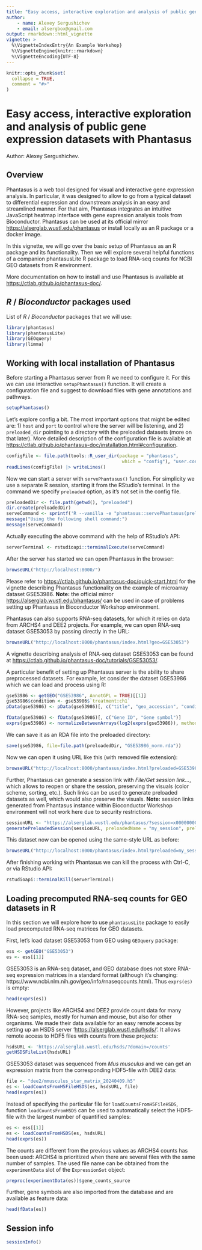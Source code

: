 ```yaml
---
title: "Easy access, interactive exploration and analysis of public gene expression datasets with Phantasus"
author: 
    - name: Alexey Sergushichev
    - email: alsergbox@gmail.com
output: rmarkdown::html_vignette
vignette: >
  %\VignetteIndexEntry{An Example Workshop}
  %\VignetteEngine{knitr::rmarkdown}
  %\VignetteEncoding{UTF-8}
---
```



```r
knitr::opts_chunk$set(
  collapse = TRUE,
  comment = "#>"
)
```

# Easy access, interactive exploration and analysis of public gene expression datasets with Phantasus

Author: Alexey Sergushichev.


## Overview

Phantasus is a web tool designed for visual and interactive gene expression analysis. In particular, it was designed to allow to go from a typical dataset to differential expression and downstream analysis in an easy and streamlined manner. For that aim, Phantasus integrates an intuitive JavaScript heatmap interface with gene expression analysis tools from Bioconductor. Phantasus can be used at its official mirror <https://alserglab.wustl.edu/phantasus> or install locally as an R package or a docker image. 

In this vignette, we will go over the basic setup of Phantasus as an R package and its functionality.
Then we will explore several helpful functions of a companion phantasusLite R package
to load RNA-seq counts for NCBI GEO datasets from R environment.

More documentation on how to install and use Phantasus is available at <https://ctlab.github.io/phantasus-doc/>.

## _R_ / _Bioconductor_ packages used

List of _R_ / _Bioconductor_ packages that we will use:

```r
library(phantasus)
library(phantasusLite)
library(GEOquery)
library(limma)
```

## Working with local installation of Phantasus 

Before starting a Phantasus server from R we need to configure it. 
For this we can use interactive `setupPhantasus()` function. 
It will create a configuration file and suggest to download files with gene annotations and pathways.

```r
setupPhantasus()
```

Let's explore config a bit. The most important options that might be edited are:
1) `host` and `port` to control where the server will be listening, and
2) `preloaded_dir` pointing to a directory with the preloaded datasets (more on that later).
More detailed description of the configuration file is available at <https://ctlab.github.io/phantasus-doc/installation.html#configuration>.

```r
configFile <- file.path(tools::R_user_dir(package = "phantasus", 
                                           which = "config"), "user.conf")
readLines(configFile) |> writeLines()
```

Now we can start a server with `servePhantasus()` function. 
For simplicity we use a separate R session, starting it from the RStudio's terminal.
In the command we specify `preloaded` option, as it's not set in the config file.

```r
preloadedDir <- file.path(getwd(), "preloaded")
dir.create(preloadedDir)
serveCommand <- sprintf('R --vanilla -e "phantasus::servePhantasus(preloaded=\'%s\')"', preloadedDir)
message("Using the following shell command:")
message(serveCommand)
```

Actually executing the above command with the help of RStudio's API:
```r
serverTerminal <- rstudioapi::terminalExecute(serveCommand)
```

After the server has started we can open Phantasus in the browser:

```r
browseURL("http://localhost:8000/")
```

Please refer to <https://ctlab.github.io/phantasus-doc/quick-start.html> for the vignette
describing Phantasus functionality on the example of microarray dataset GSE53986.
**Note:** the official mirror <https://alserglab.wustl.edu/phantasus/> can be used
in case of problems setting up Phantasus in Bioconductor Workshop environment.

Phantasus can also supports RNA-seq datasets, for which it relies on data from ARCHS4 and DEE2 projects.
For example, we can open RNA-seq dataset GSE53053 by passing directly in the URL:

```r
browseURL("http://localhost:8000/phantasus/index.html?geo=GSE53053")
```

A vignette describing analysis of RNA-seq dataset GSE53053 can be found at <https://ctlab.github.io/phantasus-doc/tutorials/GSE53053/>. 

A particular benefit of setting up Phantasus server is the ability to share
preprocessed datasets. For example, let consider the dataset GSE53986
which we can load and process using R:

```r
gse53986 <- getGEO("GSE53986", AnnotGPL = TRUE)[[1]]
gse53986$condition <- gse53986$`treatment:ch1`
pData(gse53986) <- pData(gse53986)[, c("title", "geo_accession", "condition")]

fData(gse53986) <- fData(gse53986)[, c("Gene ID", "Gene symbol")]
exprs(gse53986) <- normalizeBetweenArrays(log2(exprs(gse53986)), method="quantile")
```

We can save it as an RDA file into the preloaded directory: 

```r
save(gse53986, file=file.path(preloadedDir, "GSE53986_norm.rda"))
```

Now we can open it using URL like this (with removed file extension):

```r
browseURL("http://localhost:8000/phantasus/index.html?preloaded=GSE53986_norm")
```

Further, Phantasus can generate a session link with _File/Get session link..._, which 
allows to reopen or share the session, preserving the visuals (color scheme, sorting, etc.).
Such links can be used to generate preloaded datasets as well, which would also preserve the visuals.
**Note:** session links generated from Phantasus instance within Bioconductor Workshop environment
will not work here due to security restrictions.

```r
sessionURL <- "https://alserglab.wustl.edu/phantasus/?session=x00000000000000" # example session URL
generatePreloadedSession(sessionURL, preloadedName = "my_session", preloadedDir = preloadedDir)
```

This dataset now can be opened using the same-style URL as before:

```r
browseURL("http://localhost:8000/phantasus/index.html?preloaded=my_session")
```

After finishing working with Phantasus we can kill the process
with Ctrl-C, or via RStudio API:
```r
rstudioapi::terminalKill(serverTerminal)
```

## Loading precomputed RNA-seq counts for GEO datasets in R

In this section we will explore how to use `phantasusLite` package to easily
load precomputed RNA-seq matrices for GEO datasets. 

First, let's load dataset GSE53053 from GEO using `GEOquery` package:

```r
ess <- getGEO("GSE53053")
es <- ess[[1]]
```

GSE53053 is an RNA-seq dataset, and GEO database does not store RNA-seq expression matrices
in a standard format (although it's changing: https://www.ncbi.nlm.nih.gov/geo/info/rnaseqcounts.html).
Thus `exprs(es)` is empty:

```r
head(exprs(es))
```

However, projects like ARCHS4 and DEE2 provide count data for many RNA-seq samples,
mostly for human and mouse, but also for other organisms.
We made their data available for an easy remote access by setting up an HSDS server
'<https://alserglab.wustl.edu/hsds/>'. It allows remote access to HDF5 files with counts
from these projects:

```r
hsdsURL <- 'https://alserglab.wustl.edu/hsds/?domain=/counts'
getHSDSFileList(hsdsURL)
```

GSE53053 dataset was sequenced from *Mus musculus* and we can get an expression matrix
from the corresponding HDF5-file with DEE2 data:

```r
file <- "dee2/mmusculus_star_matrix_20240409.h5"
es <- loadCountsFromH5FileHSDS(es, hsdsURL, file)
head(exprs(es))
```

Instead of specifying the particular file for `loadCountsFromH5FileHSDS`,
function `loadCountsFromHSDS` can be used to automatically select the HDF5-file
with the largest number of quantified samples:

```r
es <- ess[[1]]
es <- loadCountsFromHSDS(es, hsdsURL)
head(exprs(es))
```

The counts are different from the previous values as ARCHS4 counts has been used:
ARCHS4 is prioritized when there are several files with the same number of samples.
The used file name can be obtained from the `experimentData` slot of the `ExpressionSet` object:

```r
preproc(experimentData(es))$gene_counts_source
```

Further, gene symbols are also imported from the database and are available as feature data:
```r
head(fData(es))
```

## Session info

```r
sessionInfo()
```
